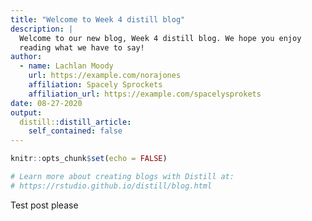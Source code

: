 ```yaml
---
title: "Welcome to Week 4 distill blog"
description: |
  Welcome to our new blog, Week 4 distill blog. We hope you enjoy 
  reading what we have to say!
author:
  - name: Lachlan Moody 
    url: https://example.com/norajones
    affiliation: Spacely Sprockets
    affiliation_url: https://example.com/spacelysprokets
date: 08-27-2020
output:
  distill::distill_article:
    self_contained: false
---
```


```r
knitr::opts_chunk$set(echo = FALSE)

# Learn more about creating blogs with Distill at:
# https://rstudio.github.io/distill/blog.html

```

Test post please

